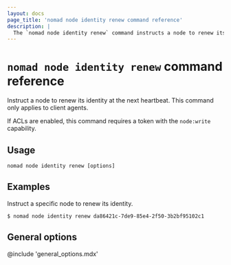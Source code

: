 ```yaml
---
layout: docs
page_title: 'nomad node identity renew command reference'
description: |
  The `nomad node identity renew` command instructs a node to renew its identity.
---
```


# `nomad node identity renew` command reference

Instruct a node to renew its identity at the next heartbeat. This command only applies to client
agents.

If ACLs are enabled, this command requires a token with the `node:write` capability.

## Usage

```plaintext
nomad node identity renew [options]
```

## Examples

Instruct a specific node to renew its identity.

```shell-session
$ nomad node identity renew da86421c-7de9-85e4-2f50-3b2bf95102c1
```

## General options

@include 'general_options.mdx'
